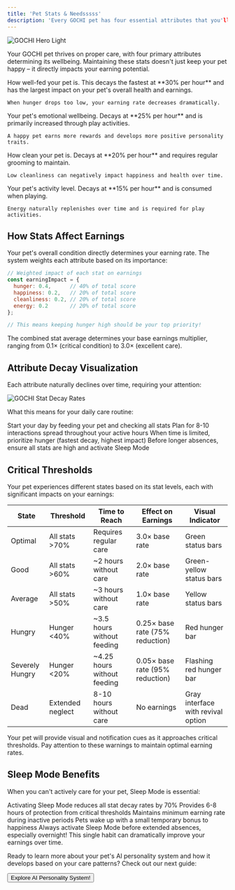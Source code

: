 ```yaml
---
title: 'Pet Stats & Needsssss'
description: 'Every GOCHI pet has four essential attributes that you'll need to monitor and maintain:'
---
```


<image
  className="block dark:hidden"
  src="https://docs.gochipet.ai/~gitbook/image?url=https%3A%2F%2F3528066101-files.gitbook.io%2F%7E%2Ffiles%2Fv0%2Fb%2Fgitbook-x-prod.appspot.com%2Fo%2Fspaces%252FYv0htsJ66B6R2jHRwvIC%252Fuploads%252FCZTpCLChhDzpscHE6WSi%252Fimage.png%3Falt%3Dmedia%26token%3D92565723-19d6-4d47-b8f3-0dee4cddb03b&width=768&dpr=1&quality=100&sign=1157fb09&sv=2" 
  alt="GOCHI Hero Light"
/>
<imagge
  className="hidden dark:block"
  src="https://docs.gochipet.ai/~gitbook/image?url=https%3A%2F%2F3528066101-files.gitbook.io%2F%7E%2Ffiles%2Fv0%2Fb%2Fgitbook-x-prod.appspot.com%2Fo%2Fspaces%252FYv0htsJ66B6R2jHRwvIC%252Fuploads%252FCZTpCLChhDzpscHE6WSi%252Fimage.png%3Falt%3Dmedia%26token%3D92565723-19d6-4d47-b8f3-0dee4cddb03b&width=768&dpr=1&quality=100&sign=1157fb09&sv=2"
  alt="GOCHI Hero Dark"
/>

Your GOCHI pet thrives on proper care, with four primary attributes determining its wellbeing. Maintaining these stats doesn't just keep your pet happy – it directly impacts your earning potential.

<CardGroup cols={2}>
  <Card title="Hunger" icon="bowl-food">
    How well-fed your pet is. This decays the fastest at **30% per hour** and has the largest impact on your pet's overall health and earnings.
    
    When hunger drops too low, your earning rate decreases dramatically.
  </Card>
  <Card title="Happiness" icon="face-smile">
    Your pet's emotional wellbeing. Decays at **25% per hour** and is primarily increased through play activities.
    
    A happy pet earns more rewards and develops more positive personality traits.
  </Card>
  <Card title="Cleanliness" icon="shower">
    How clean your pet is. Decays at **20% per hour** and requires regular grooming to maintain.
    
    Low cleanliness can negatively impact happiness and health over time.
  </Card>
  <Card title="Energy" icon="bolt">
    Your pet's activity level. Decays at **15% per hour** and is consumed when playing.
    
    Energy naturally replenishes over time and is required for play activities.
  </Card>
</CardGroup>

## How Stats Affect Earnings

Your pet's overall condition directly determines your earning rate. The system weights each attribute based on its importance:

```javascript
// Weighted impact of each stat on earnings
const earningImpact = {
  hunger: 0.4,      // 40% of total score
  happiness: 0.2,   // 20% of total score
  cleanliness: 0.2, // 20% of total score
  energy: 0.2       // 20% of total score
};

// This means keeping hunger high should be your top priority!
```

The combined stat average determines your base earnings multiplier, ranging from 0.1× (critical condition) to 3.0× (excellent care).

## Attribute Decay Visualization

Each attribute naturally declines over time, requiring your attention:

<Frame caption="Stat decay rates visualized over a 10-hour period">
  <img src="/images/stat-decay.png" alt="GOCHI Stat Decay Rates" />
</Frame>

What this means for your daily care routine:

<Steps>
  <Step title="Morning Care">
    Start your day by feeding your pet and checking all stats
  </Step>
  <Step title="Regular Check-ins">
    Plan for 8-10 interactions spread throughout your active hours
  </Step>
  <Step title="Priority Check">
    When time is limited, prioritize hunger (fastest decay, highest impact)
  </Step>
  <Step title="Evening Ritual">
    Before longer absences, ensure all stats are high and activate Sleep Mode
  </Step>
</Steps>

## Critical Thresholds

Your pet experiences different states based on its stat levels, each with significant impacts on your earnings:

| State | Threshold | Time to Reach | Effect on Earnings | Visual Indicator |
|-------|-----------|---------------|-------------------|------------------|
| Optimal | All stats >70% | Requires regular care | 3.0× base rate | Green status bars |
| Good | All stats >60% | ~2 hours without care | 2.0× base rate | Green-yellow status bars |
| Average | All stats >50% | ~3 hours without care | 1.0× base rate | Yellow status bars |
| Hungry | Hunger <40% | ~3.5 hours without feeding | 0.25× base rate (75% reduction) | Red hunger bar |
| Severely Hungry | Hunger <20% | ~4.25 hours without feeding | 0.05× base rate (95% reduction) | Flashing red hunger bar |
| Dead | Extended neglect | 8-10 hours without care | No earnings | Gray interface with revival option |

<Note>
Your pet will provide visual and notification cues as it approaches critical thresholds. Pay attention to these warnings to maintain optimal earning rates.
</Note>

## Sleep Mode Benefits

When you can't actively care for your pet, Sleep Mode is essential:

<CardGroup cols={2}>
  <Card title="Reduced Decay" icon="moon">
    Activating Sleep Mode reduces all stat decay rates by 70%
  </Card>
  <Card title="Protection Period" icon="shield-halved">
    Provides 6-8 hours of protection from critical thresholds
  </Card>
  <Card title="Earning Safeguard" icon="sack-dollar">
    Maintains minimum earning rate during inactive periods
  </Card>
  <Card title="Wake-up Boost" icon="sun">
    Pets wake up with a small temporary bonus to happiness
  </Card>
</CardGroup>

<Warning>
Always activate Sleep Mode before extended absences, especially overnight! This single habit can dramatically improve your earnings over time.
</Warning>

Ready to learn more about your pet's AI personality system and how it develops based on your care patterns? Check out our next guide:

<div className="mt-8">
  <Button
    href="/AI-Personality"
    size="lg"
    variant="primary"
    rightIcon="arrow-right"
  >
    Explore AI Personality System!
  </Button>
</div>